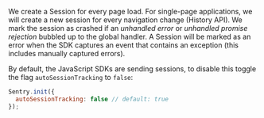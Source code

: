 We create a Session for every page load. For single-page applications, we will create a new session for every navigation change (History API).
We mark the session as crashed if an _unhandled error_ or _unhandled promise rejection_ bubbled up to the global handler.
A Session will be marked as an error when the SDK captures an event that contains an exception (this includes manually captured errors). 

By default, the JavaScript SDKs are sending sessions, to disable this toggle the flag `autoSessionTracking` to `false`:

```javascript
Sentry.init({
  autoSessionTracking: false // default: true
});
```
